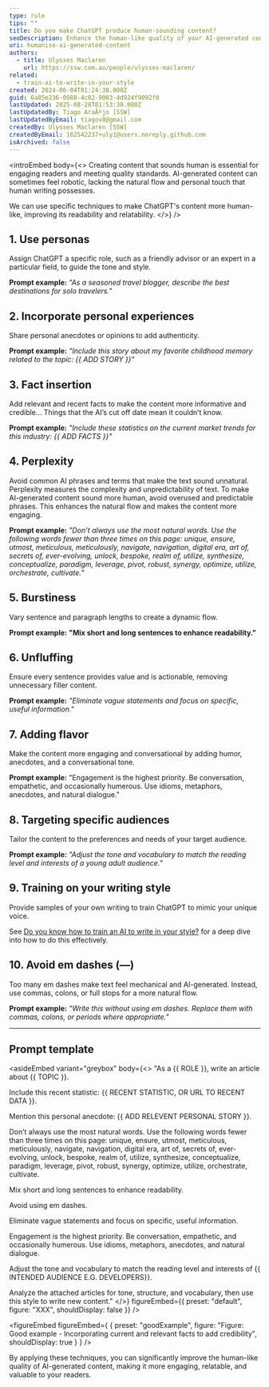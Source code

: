 ```yaml
---
type: rule
tips: ""
title: Do you make ChatGPT produce human-sounding content?
seoDescription: Enhance the human-like quality of your AI-generated content with techniques such as using personas, incorporating personal experiences, varying sentence lengths, and more to make GPT's content engaging, relatable, and valuable to readers.
uri: humanise-ai-generated-content
authors:
  - title: Ulysses Maclaren
    url: https://ssw.com.au/people/ulysses-maclaren/
related:
  - train-ai-to-write-in-your-style
created: 2024-06-04T01:24:38.000Z
guid: 6a85e236-0988-4c02-9003-4d924f9092f0
lastUpdated: 2025-08-28T01:53:30.000Z
lastUpdatedBy: Tiago AraÃºjo [SSW]
lastUpdatedByEmail: tiagov8@gmail.com
createdBy: Ulysses Maclaren [SSW]
createdByEmail: 162542237+uly1@users.noreply.github.com
isArchived: false
---
```

<introEmbed
  body={<>
Creating content that sounds human is essential for engaging readers and meeting quality standards. AI-generated content can sometimes feel robotic, lacking the natural flow and personal touch that human writing possesses.

We can use specific techniques to make ChatGPT's content more human-like, improving its readability and relatability.
  </>}
/>
## 1. Use personas

Assign ChatGPT a specific role, such as a friendly advisor or an expert in a particular field, to guide the tone and style.

**Prompt example:** _"As a seasoned travel blogger, describe the best destinations for solo travelers."_

## 2. Incorporate personal experiences

Share personal anecdotes or opinions to add authenticity.

**Prompt example:** _"Include this story about my favorite childhood memory related to the topic: &#123;&#123; ADD STORY &#125;&#125;"_

## 3. Fact insertion

Add relevant and recent facts to make the content more informative and credible… Things that the AI’s cut off date mean it couldn’t know.

**Prompt example:** _"Include these statistics on the current market trends for this industry: &#123;&#123; ADD FACTS &#125;&#125;"_

## 4. Perplexity

Avoid common AI phrases and terms that make the text sound unnatural. Perplexity measures the complexity and unpredictability of text. To make AI-generated content sound more human, avoid overused and predictable phrases. This enhances the natural flow and makes the content more engaging.

**Prompt example:** _"Don’t always use the most natural words. Use the following words fewer than three times on this page: unique, ensure, utmost, meticulous, meticulously, navigate, navigation, digital era, art of, secrets of, ever-evolving, unlock, bespoke, realm of, utilize, synthesize, conceptualize, paradigm, leverage, pivot, robust, synergy, optimize, utilize, orchestrate, cultivate.”_

## 5. Burstiness

Vary sentence and paragraph lengths to create a dynamic flow.

**Prompt example:** **"Mix short and long sentences to enhance readability."**

## 6. Unfluffing

Ensure every sentence provides value and is actionable, removing unnecessary filler content.

**Prompt example:** _"Eliminate vague statements and focus on specific, useful information."_

## 7. Adding flavor

Make the content more engaging and conversational by adding humor, anecdotes, and a conversational tone.

**Prompt example:** "Engagement is the highest priority. Be conversation, empathetic, and occasionally humerous. Use idioms, metaphors, anecdotes, and natural dialogue."

## 8. Targeting specific audiences

Tailor the content to the preferences and needs of your target audience.

**Prompt example:** _"Adjust the tone and vocabulary to match the reading level and interests of a young adult audience."_

## 9. Training on your writing style

Provide samples of your own writing to train ChatGPT to mimic your unique voice.

See [Do you know how to train an AI to write in your style?](https://www.ssw.com.au/rules/train-ai-to-write-in-your-style) for a deep dive into how to do this effectively.

## 10. Avoid em dashes (—)

Too many em dashes make text feel mechanical and AI-generated. Instead, use commas, colons, or full stops for a more natural flow.

**Prompt example:** _"Write this without using em dashes. Replace them with commas, colons, or periods where appropriate."_

---

## Prompt template

<asideEmbed
  variant="greybox"
  body={<>
    "As a &#123;&#123; ROLE &#125;&#125;, write an article about &#123;&#123; TOPIC &#125;&#125;.

Include this recent statistic: &#123;&#123; RECENT STATISTIC, OR URL TO RECENT DATA &#125;&#125;.

Mention this personal anecdote: &#123;&#123; ADD RELEVENT PERSONAL STORY &#125;&#125;.

Don’t always use the most natural words. Use the following words fewer than three times on this page: unique, ensure, utmost, meticulous, meticulously, navigate, navigation, digital era, art of, secrets of, ever-evolving, unlock, bespoke, realm of, utilize, synthesize, conceptualize, paradigm, leverage, pivot, robust, synergy, optimize, utilize, orchestrate, cultivate.

Mix short and long sentences to enhance readability.

Avoid using em dashes.

Eliminate vague statements and focus on specific, useful information.

Engagement is the highest priority. Be conversation, empathetic, and occasionally humerous. Use idioms, metaphors, anecdotes, and natural dialogue.

Adjust the tone and vocabulary to match the reading level and interests of &#123;&#123; INTENDED AUDIENCE E.G. DEVELOPERS&#125;&#125;.

Analyze the attached articles for tone, structure, and vocabulary, then use this style to write new content."
  </>}
  figureEmbed={{
    preset: "default",
    figure: "XXX",
    shouldDisplay: false
  }}
/>

<figureEmbed figureEmbed={ {
  preset: "goodExample",
  figure: "Figure: Good example - Incorporating current and relevant facts to add credibility",
  shouldDisplay: true
} } />


By applying these techniques, you can significantly improve the human-like quality of AI-generated content, making it more engaging, relatable, and valuable to your readers.
